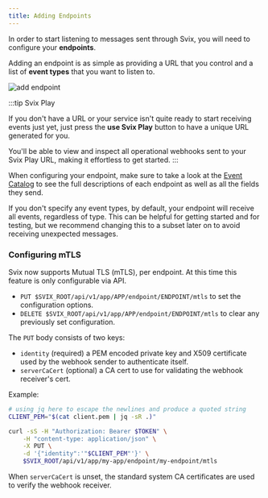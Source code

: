```yaml
---
title: Adding Endpoints
---
```


In order to start listening to messages sent through Svix, you will need to configure your **endpoints**.

Adding an endpoint is as simple as providing a URL that you control and a list of **event types** that you want to
listen to.

![add endpoint](/img/app-portal/add-endpoint.png)

:::tip Svix Play

If you don't have a URL or your service isn't quite ready to start receiving events just yet,
just press the **use Svix Play** button to have a unique URL generated for you.

You'll be able to view and inspect all operational webhooks sent to your Svix Play URL, making it
effortless to get started.
:::

When configuring your endpoint, make sure to take a look at the [Event Catalog](./event-catalog) to see the
full descriptions of each endpoint as well as all the fields they send.

If you don't specify any event types, by default, your endpoint will receive all events, regardless of type.
This can be helpful for getting started and for testing, but we recommend changing this to a subset later on
to avoid receiving unexpected messages.

### Configuring mTLS

Svix now supports Mutual TLS (mTLS), per endpoint. At this time this feature is only configurable via API.

- `PUT $SVIX_ROOT/api/v1/app/APP/endpoint/ENDPOINT/mtls` to set the configuration options.
- `DELETE $SVIX_ROOT/api/v1/app/APP/endpoint/ENDPOINT/mtls` to clear any previously set configuration.

The `PUT` body consists of two keys:
- `identity` (required) a PEM encoded private key and X509 certificate used by the webhook sender to authenticate itself.
- `serverCaCert` (optional) a CA cert to use for validating the webhook receiver's cert.


Example:

```sh
# using jq here to escape the newlines and produce a quoted string
CLIENT_PEM="$(cat client.pem | jq -sR .)"

curl -sS -H "Authorization: Bearer $TOKEN" \
	-H "content-type: application/json" \
	-X PUT \
	-d '{"identity":'"$CLIENT_PEM"'}' \
	$SVIX_ROOT/api/v1/app/my-app/endpoint/my-endpoint/mtls
```

When `serverCaCert` is unset, the standard system CA certificates are used to verify the webhook receiver.
